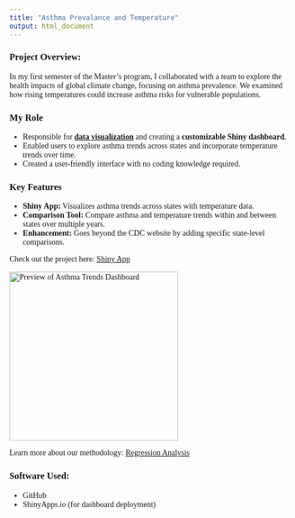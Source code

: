 ```yaml
---
title: "Asthma Prevalance and Temperature"
output: html_document
---
```


<style>
body {
    font-family: 'Georgia', serif;
}

h1, h2, h3 {
    font-family: 'Georgia', serif;
}
</style>

### Project Overview:

In my first semester of the Master's program, I collaborated with a team to explore the health impacts of global climate change, focusing on asthma prevalence. We examined how rising temperatures could increase asthma risks for vulnerable populations.

### My Role

- Responsible for [**data visualization**](https://zzihanlin.github.io/p8105_final/mapping.html) and creating a **customizable Shiny dashboard**.
- Enabled users to explore asthma trends across states and incorporate temperature trends over time.
- Created a user-friendly interface with no coding knowledge required.

### Key Features

- **Shiny App:** Visualizes asthma trends across states with temperature data.
- **Comparison Tool:** Compare asthma and temperature trends within and between states over multiple years.
- **Enhancement:** Goes beyond the CDC website by adding specific state-level comparisons.

Check out the project here: [Shiny App](https://klopez67.shinyapps.io/final_draft/)  

```{=html}
<a href="https://klopez67.shinyapps.io/final_draft/">
    <img src="images/shiny.png" alt="Preview of Asthma Trends Dashboard" width="300"/>
</a>
```


Learn more about our methodology: [Regression Analysis](https://zzihanlin.github.io/p8105_final/index.html)

### Software Used:
- GitHub  
- ShinyApps.io (for dashboard deployment)







